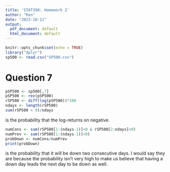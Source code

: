 ```yaml
---
title: 'STAT390: Homework 2'
author: "Ken"
date: "2023-10-11"
output:
  pdf_document: default
  html_document: default
---
```


```r
knitr::opts_chunk$set(echo = TRUE)
library("dplyr")
sp500 <- read.csv("SP500.csv")
```

# Question 7
```r
pSP500 <- sp500[,7]
pSP500 <- rev(pSP500)
rSP500 <- diff(log(pSP500))*100
ndays <- length(rSP500)
sum(rSP500 < 0)/ndays


```
is the probability that the log-returns on negative.


```r
numCons <- sum(rSP500[1:(ndays-1)]<0 & rSP500[2:ndays]<0)
numPrev <- sum(rSP500[1:(ndays-1)]<0)
probDown <- numCons/numPrev
print(probDown)
```
is the probability that it will be down two consecutive days. I would say they are because the probability isn't very high to make us believe that having a down day leads the next day to be down as well.